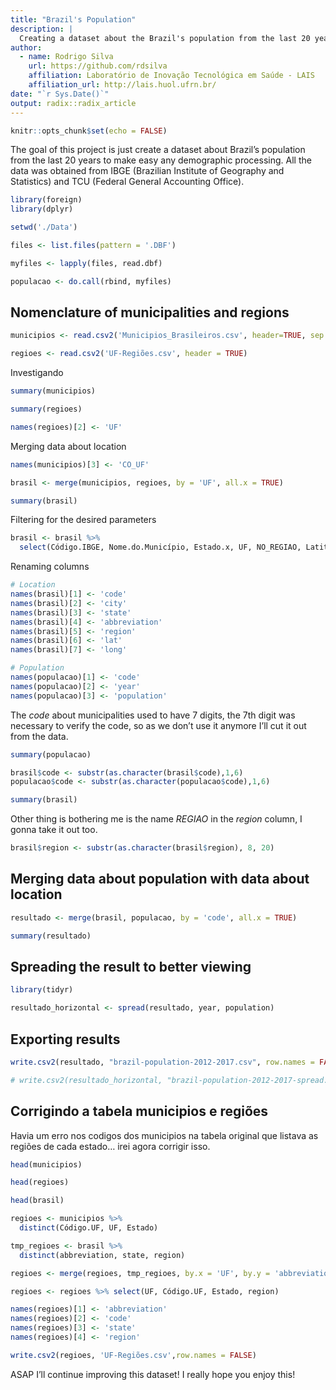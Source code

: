 ```yaml
---
title: "Brazil's Population"
description: |
  Creating a dataset about the Brazil's population from the last 20 yeas (1998 - 2017)
author:
  - name: Rodrigo Silva
    url: https://github.com/rdsilva
    affiliation: Laboratório de Inovação Tecnológica em Saúde - LAIS
    affiliation_url: http://lais.huol.ufrn.br/
date: "`r Sys.Date()`"
output: radix::radix_article
---
```


```r
knitr::opts_chunk$set(echo = FALSE)
```

The goal of this project is just create a dataset about Brazil's population from the last 20 years to make easy any demographic processing. All the data was obtained from IBGE (Brazilian Institute of Geography and Statistics) and TCU (Federal General Accounting Office).

```r
library(foreign)
library(dplyr)
```

```r
setwd('./Data')

files <- list.files(pattern = '.DBF')

myfiles <- lapply(files, read.dbf)

populacao <- do.call(rbind, myfiles)
```

## Nomenclature of municipalities and regions

```r

municipios <- read.csv2('Municipios_Brasileiros.csv', header=TRUE, sep = ',')

regioes <- read.csv2('UF-Regiões.csv', header = TRUE)

```

Investigando

```r
summary(municipios)
```

```r
summary(regioes)
```

```r
names(regioes)[2] <- 'UF'
```



Merging data about location

```r
names(municipios)[3] <- 'CO_UF'

brasil <- merge(municipios, regioes, by = 'UF', all.x = TRUE)
```

```r
summary(brasil)
```


Filtering for the desired parameters

```r
brasil <- brasil %>%
  select(Código.IBGE, Nome.do.Município, Estado.x, UF, NO_REGIAO, Latitude, Longitude)
```

Renaming columns

```r

# Location
names(brasil)[1] <- 'code'
names(brasil)[2] <- 'city'
names(brasil)[3] <- 'state'
names(brasil)[4] <- 'abbreviation'
names(brasil)[5] <- 'region'
names(brasil)[6] <- 'lat'
names(brasil)[7] <- 'long'

# Population
names(populacao)[1] <- 'code'
names(populacao)[2] <- 'year'
names(populacao)[3] <- 'population'

```

The *code* about municipalities used to have 7 digits, the 7th digit was necessary to verify the code, so as we don't use it anymore I'll cut it out from the data. 

```r
summary(populacao)
```


```r
brasil$code <- substr(as.character(brasil$code),1,6)
populacao$code <- substr(as.character(populacao$code),1,6)
```

```r
summary(brasil)
```


Other thing is bothering me is the name *REGIAO* in the *region* column, I gonna take it out too. 

```r
brasil$region <- substr(as.character(brasil$region), 8, 20)
```

## Merging data about population with data about location

```r
resultado <- merge(brasil, populacao, by = 'code', all.x = TRUE)
```

```r
summary(resultado)
```


## Spreading the result to better viewing

```r

library(tidyr)

resultado_horizontal <- spread(resultado, year, population)

```

## Exporting results

```r
write.csv2(resultado, "brazil-population-2012-2017.csv", row.names = FALSE)

# write.csv2(resultado_horizontal, "brazil-population-2012-2017-spread.csv", row.names = FALSE)
```

## Corrigindo a tabela municipios e regiões

Havia um erro nos codigos dos municipios na tabela original que listava as regiões de cada estado... irei agora corrigir isso.

```r
head(municipios)
```

```r
head(regioes)
```

```r
head(brasil)
```

```r
regioes <- municipios %>%
  distinct(Código.UF, UF, Estado)
```

```r
tmp_regioes <- brasil %>%
  distinct(abbreviation, state, region)
```

```r
regioes <- merge(regioes, tmp_regioes, by.x = 'UF', by.y = 'abbreviation')
```

```r
regioes <- regioes %>% select(UF, Código.UF, Estado, region)

names(regioes)[1] <- 'abbreviation'
names(regioes)[2] <- 'code'
names(regioes)[3] <- 'state'
names(regioes)[4] <- 'region'
```

```r
write.csv2(regioes, 'UF-Regiões.csv',row.names = FALSE)
```


ASAP I'll continue improving this dataset!
I really hope you enjoy this!


